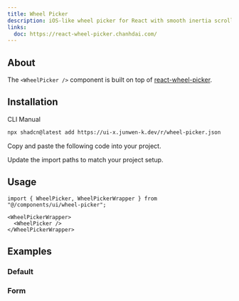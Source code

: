 ```yaml
---
title: Wheel Picker
description: iOS-like wheel picker for React with smooth inertia scrolling and infinite loop support.
links:
  doc: https://react-wheel-picker.chanhdai.com/
---
```


<ComponentPreview name="wheel-picker-demo" />

## About

The `<WheelPicker />` component is built on top of [react-wheel-picker](https://react-wheel-picker.chanhdai.com/).

## Installation

<Tabs defaultValue="cli">

<TabsList>
  <TabsTrigger value="cli">CLI</TabsTrigger>
  <TabsTrigger value="manual">Manual</TabsTrigger>
</TabsList>

<TabsContent value="cli">

```bash
npx shadcn@latest add https://ui-x.junwen-k.dev/r/wheel-picker.json
```

</TabsContent>

<TabsContent value="manual">

<Steps>

<Step>Copy and paste the following code into your project.</Step>

<ComponentSource name="wheel-picker" />

<Step>Update the import paths to match your project setup.</Step>

</Steps>

</TabsContent>

</Tabs>

## Usage

```tsx
import { WheelPicker, WheelPickerWrapper } from "@/components/ui/wheel-picker";
```

```tsx
<WheelPickerWrapper>
  <WheelPicker />
</WheelPickerWrapper>
```

## Examples

### Default

<ComponentPreview name="wheel-picker-demo" />

### Form

<ComponentPreview name="wheel-picker-form" />
